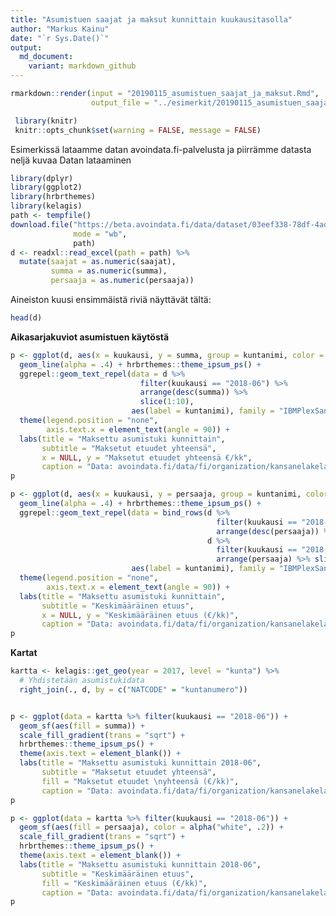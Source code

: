 ```yaml
---
title: "Asumistuen saajat ja maksut kunnittain kuukausitasolla"
author: "Markus Kainu"
date: "`r Sys.Date()`"
output:
  md_document:
    variant: markdown_github
---
```


```r
rmarkdown::render(input = "20190115_asumistuen_saajat_ja_maksut.Rmd", 
                  output_file = "../esimerkit/20190115_asumistuen_saajat_ja_maksut.md")
```


```r
 library(knitr)
 knitr::opts_chunk$set(warning = FALSE, message = FALSE)
```


Esimerkissä lataamme datan avoindata.fi-palvelusta ja piirrämme datasta neljä kuvaa
Datan lataaminen


```r
library(dplyr)
library(ggplot2)
library(hrbrthemes)
library(kelagis)
path <- tempfile()
download.file("https://beta.avoindata.fi/data/dataset/03eef338-78df-4ad5-aa18-94c1cb93915b/resource/316d76fc-76c8-42e7-b1f6-a9f51acab23e/download/asumistuki_kunnittain_avoindatafi.xlsx",
              mode = "wb",
              path)
d <- readxl::read_excel(path = path) %>% 
  mutate(saajat = as.numeric(saajat),
         summa = as.numeric(summa),
         persaaja = as.numeric(persaaja))
```

Aineiston kuusi ensimmäistä riviä näyttävät tältä:

```r
head(d)
```

**Aikasarjakuviot asumistuen käytöstä**

```r
p <- ggplot(d, aes(x = kuukausi, y = summa, group = kuntanimi, color = kuntanimi)) + 
  geom_line(alpha = .4) + hrbrthemes::theme_ipsum_ps() + 
  ggrepel::geom_text_repel(data = d %>% 
                             filter(kuukausi == "2018-06") %>% 
                             arrange(desc(summa)) %>% 
                             slice(1:10),
                           aes(label = kuntanimi), family = "IBMPlexSans") +
  theme(legend.position = "none",
        axis.text.x = element_text(angle = 90)) +
  labs(title = "Maksettu asumistuki kunnittain",
       subtitle = "Maksetut etuudet yhteensä",
       x = NULL, y = "Maksetut etuudet yhteensä €/kk",
       caption = "Data: avoindata.fi/data/fi/organization/kansanelakelaitos")
p
```



```r
p <- ggplot(d, aes(x = kuukausi, y = persaaja, group = kuntanimi, color = kuntanimi)) + 
  geom_line(alpha = .4) + hrbrthemes::theme_ipsum_ps() + 
  ggrepel::geom_text_repel(data = bind_rows(d %>% 
                                              filter(kuukausi == "2018-06") %>% 
                                              arrange(desc(persaaja)) %>% slice(1:5),
                                            d %>% 
                                              filter(kuukausi == "2018-06") %>% 
                                              arrange(persaaja) %>% slice(1:5)),
                           aes(label = kuntanimi), family = "IBMPlexSans") +
  theme(legend.position = "none",
        axis.text.x = element_text(angle = 90)) +
  labs(title = "Maksettu asumistuki kunnittain", 
       subtitle = "Keskimääräinen etuus",
       x = NULL, y = "Keskimääräinen etuus (€/kk)",
       caption = "Data: avoindata.fi/data/fi/organization/kansanelakelaitos")
p
```

**Kartat**


```r
kartta <- kelagis::get_geo(year = 2017, level = "kunta") %>% 
  # Yhdistetään asumistukidata
  right_join(., d, by = c("NATCODE" = "kuntanumero")) 


p <- ggplot(data = kartta %>% filter(kuukausi == "2018-06")) + 
  geom_sf(aes(fill = summa)) +
  scale_fill_gradient(trans = "sqrt") +
  hrbrthemes::theme_ipsum_ps() + 
  theme(axis.text = element_blank()) +
  labs(title = "Maksettu asumistuki kunnittain 2018-06",
       subtitle = "Maksetut etuudet yhteensä",
       fill = "Maksetut etuudet \nyhteensä (€/kk)",
       caption = "Data: avoindata.fi/data/fi/organization/kansanelakelaitos")
p
```



```r
p <- ggplot(data = kartta %>% filter(kuukausi == "2018-06")) + 
  geom_sf(aes(fill = persaaja), color = alpha("white", .2)) +
  scale_fill_gradient(trans = "sqrt") + 
  hrbrthemes::theme_ipsum_ps() + 
  theme(axis.text = element_blank()) +
  labs(title = "Maksettu asumistuki kunnittain 2018-06",
       subtitle = "Keskimääräinen etuus",
       fill = "Keskimääräinen etuus (€/kk)",
       caption = "Data: avoindata.fi/data/fi/organization/kansanelakelaitos")
p
```

